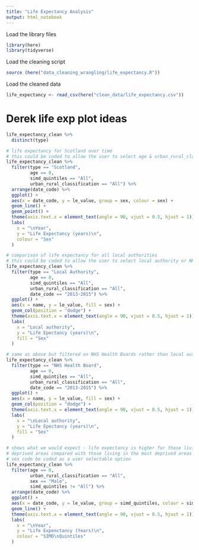 ```yaml
---
title: "Life Expectancy Analysis"
output: html_notebook
---
```

Load the library files
```r
library(here)
library(tidyverse)
```

Load the cleaning script
```r
source (here("data_cleaning_wrangling/life_expectancy.R"))
```

Load the cleaned data
```r
life_expectancy <- read_csv(here("clean_data/life_expectancy.csv"))
```

# Derek life exp plot ideas

```r
life_expectancy_clean %>% 
  distinct(type)
```


```r
# life expectancy for Scotland over time
# this could be coded to allow the user to select age & urban_rural_classification
life_expectancy_clean %>% 
  filter(type == "Scotland",
         age == 0,
         simd_quintiles == "All",
         urban_rural_classification == "All") %>%
  arrange(date_code) %>% 
  ggplot() +
  aes(x = date_code, y = le_value, group = sex, colour = sex) +
  geom_line() +
  geom_point() +
  theme(axis.text.x = element_text(angle = 90, vjust = 0.5, hjust = 1)) +
  labs(
    x = "\nYear",
    y = "Life Expectancy (years)\n",
    colour = "Sex"
  )
```

```r
# comparison of life expectancy for all local authorities 
# this could be coded to allow the user to select local authority or NHS health board, date_code & age
life_expectancy_clean %>% 
  filter(type == "Local Authority",
         age == 0,
         simd_quintiles == "All",
         urban_rural_classification == "All",
         date_code == "2013-2015") %>%
  ggplot() +
  aes(x = name, y = le_value, fill = sex) +
  geom_col(position = "dodge") +
  theme(axis.text.x = element_text(angle = 90, vjust = 0.5, hjust = 1)) +
  labs(
    x = "Local authority",
    y = "Life Epectancy (years)\n",
    fill = "Sex"
  )
```

```r
# same as above but filtered on NHS Health Boards rather than local authority
life_expectancy_clean %>% 
  filter(type == "NHS Health Board",
         age == 0,
         simd_quintiles == "All",
         urban_rural_classification == "All",
         date_code == "2013-2015") %>%
  ggplot() +
  aes(x = name, y = le_value, fill = sex) +
  geom_col(position = "dodge") +
  theme(axis.text.x = element_text(angle = 90, vjust = 0.5, hjust = 1)) +
  labs(
    x = "\nLocal authority",
    y = "Life Epectancy (years)\n",
    fill = "Sex"
  )
```

```r
# shows what we would expect - life expectancy is higher for those living in the least
# deprived areas compared with those living in the most deprived areas
# sex code be coded as a user selectable option
life_expectancy_clean %>%
  filter(age == 0,
         urban_rural_classification == "All",
         sex == "Male",
         simd_quintiles != "All") %>%
  arrange(date_code) %>% 
  ggplot() +
  aes(x = date_code, y = le_value, group = simd_quintiles, colour = simd_quintiles) +
  geom_line() +
  theme(axis.text.x = element_text(angle = 90, vjust = 0.5, hjust = 1)) +
  labs(
    x = "\nYear",
    y = "Life Expenctancy (Years)\n",
    colour = "SIMD\nQuintiles"
  )
```



